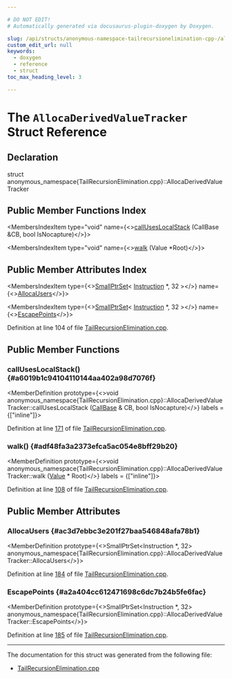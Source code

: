 ```yaml
---

# DO NOT EDIT!
# Automatically generated via docusaurus-plugin-doxygen by Doxygen.

slug: /api/structs/anonymous-namespace-tailrecursionelimination-cpp-/allocaderivedvaluetracker
custom_edit_url: null
keywords:
  - doxygen
  - reference
  - struct
toc_max_heading_level: 3

---
```





# The `AllocaDerivedValueTracker` Struct Reference

<DoxygenPage pluginConfig={pluginConfig}>



## Declaration

<CodeBlock>struct anonymous_namespace{TailRecursionElimination.cpp}::AllocaDerivedValueTracker</CodeBlock>

## Public Member Functions Index

<MembersIndex>

<MembersIndexItem
  type="void"
  name={<><a href="#a6019b1c94104110144aa402a98d7076f">callUsesLocalStack</a> (CallBase &amp;CB, bool IsNocapture)</>}>
</MembersIndexItem>

<MembersIndexItem
  type="void"
  name={<><a href="#adf48fa3a2373efca5ac054e8bff29b20">walk</a> (Value &#42;Root)</>}>
</MembersIndexItem>

</MembersIndex>

## Public Member Attributes Index

<MembersIndex>

<MembersIndexItem
  type={<><a href="/docs/api/classes/llvm/smallptrset">SmallPtrSet</a>&lt; <a href="/docs/api/classes/llvm/instruction">Instruction</a> &#42;, 32 &gt;</>}
  name={<><a href="#ac3d7ebbc3e201f27baa546848afa78b1">AllocaUsers</a></>}>
</MembersIndexItem>

<MembersIndexItem
  type={<><a href="/docs/api/classes/llvm/smallptrset">SmallPtrSet</a>&lt; <a href="/docs/api/classes/llvm/instruction">Instruction</a> &#42;, 32 &gt;</>}
  name={<><a href="#a2a404cc612471698c6dc7b24b5fe6fac">EscapePoints</a></>}>
</MembersIndexItem>

</MembersIndex>


Definition at line 104 of file <a href="/docs/api/files/lib/lib/transforms/lib/transforms/scalar/tailrecursionelimination-cpp">TailRecursionElimination.cpp</a>.

<SectionDefinition>

## Public Member Functions

### callUsesLocalStack() {#a6019b1c94104110144aa402a98d7076f}

<MemberDefinition
  prototype={<>void anonymous&#95;namespace&#123;TailRecursionElimination.cpp&#125;::AllocaDerivedValueTracker::callUsesLocalStack (<a href="/docs/api/classes/llvm/callbase">CallBase</a> &amp; CB, bool IsNocapture)</>}
  labels = {["inline"]}>

Definition at line <a href="/docs/api/files/lib/lib/transforms/lib/transforms/scalar/tailrecursionelimination-cpp/#l00171">171</a> of file <a href="/docs/api/files/lib/lib/transforms/lib/transforms/scalar/tailrecursionelimination-cpp">TailRecursionElimination.cpp</a>.
</MemberDefinition>

### walk() {#adf48fa3a2373efca5ac054e8bff29b20}

<MemberDefinition
  prototype={<>void anonymous&#95;namespace&#123;TailRecursionElimination.cpp&#125;::AllocaDerivedValueTracker::walk (<a href="/docs/api/classes/llvm/value">Value</a> &#42; Root)</>}
  labels = {["inline"]}>

Definition at line <a href="/docs/api/files/lib/lib/transforms/lib/transforms/scalar/tailrecursionelimination-cpp/#l00108">108</a> of file <a href="/docs/api/files/lib/lib/transforms/lib/transforms/scalar/tailrecursionelimination-cpp">TailRecursionElimination.cpp</a>.
</MemberDefinition>

</SectionDefinition>

<SectionDefinition>

## Public Member Attributes

### AllocaUsers {#ac3d7ebbc3e201f27baa546848afa78b1}

<MemberDefinition
  prototype={<>SmallPtrSet&lt;Instruction &#42;, 32&gt; anonymous&#95;namespace&#123;TailRecursionElimination.cpp&#125;::AllocaDerivedValueTracker::AllocaUsers</>}>

Definition at line <a href="/docs/api/files/lib/lib/transforms/lib/transforms/scalar/tailrecursionelimination-cpp/#l00184">184</a> of file <a href="/docs/api/files/lib/lib/transforms/lib/transforms/scalar/tailrecursionelimination-cpp">TailRecursionElimination.cpp</a>.
</MemberDefinition>

### EscapePoints {#a2a404cc612471698c6dc7b24b5fe6fac}

<MemberDefinition
  prototype={<>SmallPtrSet&lt;Instruction &#42;, 32&gt; anonymous&#95;namespace&#123;TailRecursionElimination.cpp&#125;::AllocaDerivedValueTracker::EscapePoints</>}>

Definition at line <a href="/docs/api/files/lib/lib/transforms/lib/transforms/scalar/tailrecursionelimination-cpp/#l00185">185</a> of file <a href="/docs/api/files/lib/lib/transforms/lib/transforms/scalar/tailrecursionelimination-cpp">TailRecursionElimination.cpp</a>.
</MemberDefinition>

</SectionDefinition>

<hr/>

The documentation for this struct was generated from the following file:

<ul>
<li><a href="/docs/api/files/lib/lib/transforms/lib/transforms/scalar/tailrecursionelimination-cpp">TailRecursionElimination.cpp</a></li>
</ul>

</DoxygenPage>
